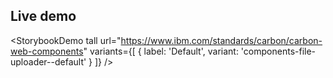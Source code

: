 ## Live demo

<StorybookDemo
  tall
  url="https://www.ibm.com/standards/carbon/carbon-web-components"
  variants={[
    {
      label: 'Default',
      variant: 'components-file-uploader--default'
    }
  ]}
/>
